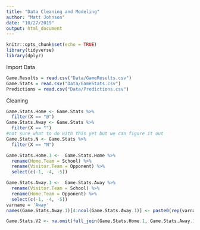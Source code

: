 ```yaml
---
title: "Data Cleaning and Modeling"
author: "Matt Johnson"
date: "10/27/2019"
output: html_document
---
```


```r
knitr::opts_chunk$set(echo = TRUE)
library(tidyverse)
library(dplyr)
```

Import Data

```r
Game.Results = read.csv("Data/GameResults.csv")
Game.Stats = read.csv("Data/GameStats.csv")
Predictions = read.csv("Data/Predictions.csv")
```

Cleaning

```r
Game.Stats.Home <- Game.Stats %>% 
  filter(X == "@")
Game.Stats.Away <- Game.Stats %>% 
  filter(X == "")
#not sure what to do with this yet but we can figure it out
Game.Stats.N <- Game.Stats %>% 
  filter(X == "N")

Game.Stats.Home.1 <-  Game.Stats.Home %>% 
  rename(Home.Team = School) %>% 
  rename(Visitor.Team = Opponent) %>% 
  select(c(-1, -4, -5))

Game.Stats.Away.1 <-  Game.Stats.Away %>% 
  rename(Visitor.Team = School) %>% 
  rename(Home.Team = Opponent) %>% 
  select(c(-1, -4, -5))
varname = 'Away'
names(Game.Stats.Away.1)[4:ncol(Game.Stats.Away.1)] <- paste0(rep(varname), "_", c(names(Game.Stats.Away.1[, 4:23])))

Game.Stats.V2 <- na.omit(full_join(Game.Stats.Home.1, Game.Stats.Away.1))
```

